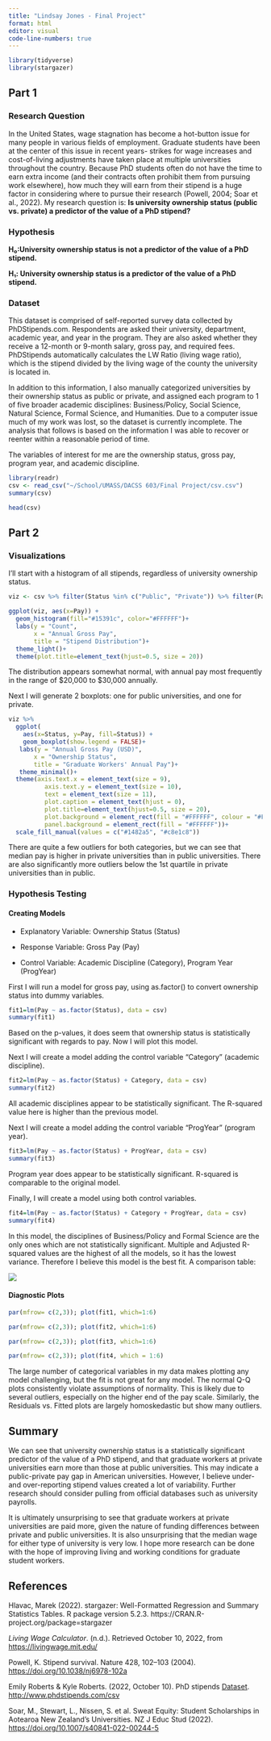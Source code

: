 ```yaml
---
title: "Lindsay Jones - Final Project"
format: html
editor: visual
code-line-numbers: true
---
```


```r
library(tidyverse)
library(stargazer)
```

## Part 1

### Research Question

In the United States, wage stagnation has become a hot-button issue for many people in various fields of employment. Graduate students have been at the center of this issue in recent years- strikes for wage increases and cost-of-living adjustments have taken place at multiple universities throughout the country. Because PhD students often do not have the time to earn extra income (and their contracts often prohibit them from pursuing work elsewhere), how much they will earn from their stipend is a huge factor in considering where to pursue their research (Powell, 2004; Soar et al., 2022). My research question is: **Is university ownership status (public vs. private) a predictor of the value of a PhD stipend?**

### Hypothesis

**H₀:University ownership status is not a predictor of the value of a PhD stipend.**

**H₁: University ownership status is a predictor of the value of a PhD stipend.**

### Dataset

This dataset is comprised of self-reported survey data collected by PhDStipends.com. Respondents are asked their university, department, academic year, and year in the program. They are also asked whether they receive a 12-month or 9-month salary, gross pay, and required fees. PhDStipends automatically calculates the LW Ratio (living wage ratio), which is the stipend divided by the living wage of the county the university is located in.

In addition to this information, I also manually categorized universities by their ownership status as public or private, and assigned each program to 1 of five broader academic disciplines: Business/Policy, Social Science, Natural Science, Formal Science, and Humanities. Due to a computer issue much of my work was lost, so the dataset is currently incomplete. The analysis that follows is based on the information I was able to recover or reenter within a reasonable period of time.

The variables of interest for me are the ownership status, gross pay, program year, and academic discipline.

```r
library(readr)
csv <- read_csv("~/School/UMASS/DACSS 603/Final Project/csv.csv")
summary(csv)
```

```r
head(csv)
```

## Part 2

### Visualizations

I'll start with a histogram of all stipends, regardless of university ownership status.

```r
viz <- csv %>% filter(Status %in% c("Public", "Private")) %>% filter(Pay<65000)

ggplot(viz, aes(x=Pay)) + 
  geom_histogram(fill="#15391c", color="#FFFFFF")+
  labs(y = "Count", 
       x = "Annual Gross Pay",
       title = "Stipend Distribution")+
  theme_light()+
  theme(plot.title=element_text(hjust=0.5, size = 20))
```

The distribution appears somewhat normal, with annual pay most frequently in the range of \$20,000 to \$30,000 annually.

Next I will generate 2 boxplots: one for public universities, and one for private.

```r
viz %>%
  ggplot(
    aes(x=Status, y=Pay, fill=Status)) +
    geom_boxplot(show.legend = FALSE)+
   labs(y = "Annual Gross Pay (USD)", 
       x = "Ownership Status",
       title = "Graduate Workers' Annual Pay")+
   theme_minimal()+
  theme(axis.text.x = element_text(size = 9),
          axis.text.y = element_text(size = 10),
          text = element_text(size = 11),
          plot.caption = element_text(hjust = 0),
          plot.title=element_text(hjust=0.5, size = 20),
          plot.background = element_rect(fill = "#FFFFFF", colour = "#FFFFFF"),
          panel.background = element_rect(fill = "#FFFFFF"))+
  scale_fill_manual(values = c("#1482a5", "#c8e1c8"))
```

There are quite a few outliers for both categories, but we can see that median pay is higher in private universities than in public universities. There are also significantly more outliers below the 1st quartile in private universities than in public.

### Hypothesis Testing

#### Creating Models

-   Explanatory Variable: Ownership Status (Status)

-   Response Variable: Gross Pay (Pay)

-   Control Variable: Academic Discipline (Category), Program Year (ProgYear)

First I will run a model for gross pay, using as.factor() to convert ownership status into dummy variables.

```r
fit1=lm(Pay ~ as.factor(Status), data = csv)
summary(fit1)
```

Based on the p-values, it does seem that ownership status is statistically significant with regards to pay. Now I will plot this model.

Next I will create a model adding the control variable "Category" (academic discipline).

```r
fit2=lm(Pay ~ as.factor(Status) + Category, data = csv)
summary(fit2)
```

All academic disciplines appear to be statistically significant. The R-squared value here is higher than the previous model.

Next I will create a model adding the control variable "ProgYear" (program year).

```r
fit3=lm(Pay ~ as.factor(Status) + ProgYear, data = csv)
summary(fit3)
```

Program year does appear to be statistically significant. R-squared is comparable to the original model.

Finally, I will create a model using both control variables.

```r
fit4=lm(Pay ~ as.factor(Status) + Category + ProgYear, data = csv)
summary(fit4)
```

In this model, the disciplines of Business/Policy and Formal Science are the only ones which are not statistically significant. Multiple and Adjusted R-squared values are the highest of all the models, so it has the lowest variance. Therefore I believe this model is the best fit. A comparison table:

![](/images/models.png)

#### Diagnostic Plots

```r
par(mfrow= c(2,3)); plot(fit1, which=1:6)
```

```r
par(mfrow= c(2,3)); plot(fit2, which=1:6)
```

```r
par(mfrow= c(2,3)); plot(fit3, which=1:6)
```

```r
par(mfrow= c(2,3)); plot(fit4, which = 1:6)
```

The large number of categorical variables in my data makes plotting any model challenging, but the fit is not great for any model. The normal Q-Q plots consistently violate assumptions of normality. This is likely due to several outliers, especially on the higher end of the pay scale. Similarly, the Residuals vs. Fitted plots are largely homoskedastic but show many outliers.

## Summary

We can see that university ownership status is a statistically significant predictor of the value of a PhD stipend, and that graduate workers at private universities earn more than those at public universities. This may indicate a public-private pay gap in American universities. However, I believe under- and over-reporting stipend values created a lot of variability. Further research should consider pulling from official databases such as university payrolls.

It is ultimately unsurprising to see that graduate workers at private universities are paid more, given the nature of funding differences between private and public universities. It is also unsurprising that the median wage for either type of university is very low. I hope more research can be done with the hope of improving living and working conditions for graduate student workers.

## References

Hlavac, Marek (2022). stargazer: Well-Formatted Regression and Summary Statistics Tables. R package version 5.2.3. https://CRAN.R-project.org/package=stargazer

*Living Wage Calculator*. (n.d.). Retrieved October 10, 2022, from <https://livingwage.mit.edu/>

Powell, K. Stipend survival. Nature 428, 102--103 (2004). <https://doi.org/10.1038/nj6978-102a>

Emily Roberts & Kyle Roberts. (2022, October 10). PhD stipends [Dataset]. <http://www.phdstipends.com/csv>

Soar, M., Stewart, L., Nissen, S. et al. Sweat Equity: Student Scholarships in Aotearoa New Zealand's Universities. NZ J Educ Stud (2022). <https://doi.org/10.1007/s40841-022-00244-5>
